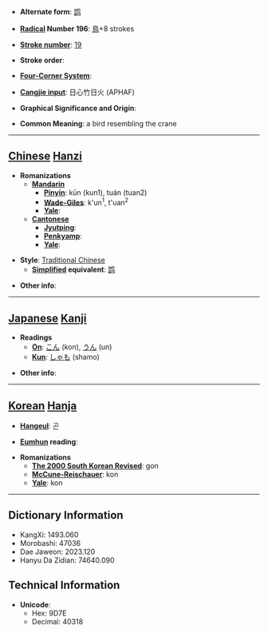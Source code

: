 * '''Alternate form''': [[鹍]]

* '''[[Wiktionary:Chinese radical index| Radical]] Number 196''': [[Wiktionary:Chinese radical index 鳥|鳥]]+8 strokes

* '''[[Wiktionary:Chinese total strokes index|Stroke number]]''': [[Wiktionary:Chinese total strokes index 19|19]]

* '''Stroke order''': 

* '''[[Wiktionary:Chinese four corner index|Four-Corner System]]''': 

* '''[[Wiktionary:Chinese Cangjie index|Cangjie input]]''': 日心竹日火 (APHAF)

* '''Graphical Significance and Origin''': 

* '''Common Meaning''': a bird resembling the crane

----

== [[Chinese]] [[Hanzi]] ==

* '''Romanizations'''
** '''[[Mandarin]]'''
*** '''[[Pinyin]]''': kūn (kun1), tuán (tuan2)
*** '''[[Wade-Giles]]''': k'un<sup>1</sup>, t'uan<sup>2</sup>
*** '''[[Yale]]''': 
** '''[[Cantonese]]'''
*** '''[[Jyutping]]''':
*** '''[[Penkyamp]]''': 
*** '''[[Yale]]''': 

* '''Style''': [[Traditional Chinese]] 
** '''[[Simplified Chinese|Simplified]] equivalent''': [[鹍]]

* '''Other info''': 

----

== [[Japanese]] [[Kanji]] ==

* '''Readings'''
** '''[[On]]''': [[こん]] (kon), [[うん]] (un)
** '''[[Kun]]''': [[しゃも]] (shamo)

* '''Other info''':  

----

== [[Korean]] [[Hanja]] ==

* '''[[Hangeul]]''': 곤

* '''[[Eumhun]] reading''': 

* '''Romanizations'''
** '''[[The 2000 South Korean Revised Romanization|The 2000 South Korean Revised]]''': gon
** '''[[McCune-Reischauer]]''': kon
** '''[[Yale]]''': kon

----

== Dictionary Information ==

* KangXi: 1493.060
* Morobashi: 47036
* Dae Jaweon: 2023.120
* Hanyu Da Zidian: 74640.090

== Technical Information ==

* '''Unicode''':
** Hex: 9D7E
** Decimal: 40318